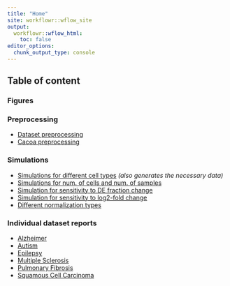```yaml
---
title: "Home"
site: workflowr::wflow_site
output:
  workflowr::wflow_html:
    toc: false
editor_options:
  chunk_output_type: console
---
```


## Table of content

### Figures

### Preprocessing

- [Dataset preprocessing](./preprocess.html)
- [Cacoa preprocessing](./prepare_cacoa_results.html)

### Simulations

- [Simulations for different cell types](./simulation_types.html) *(also generates the necessary data)*
- [Simulations for num. of cells and num. of samples](./simulation_ns_nc.html)
- [Simulation for sensitivity to DE fraction change](./simulation_sensitivity_frac.html)
- [Simulation for sensitivity to log2-fold change](./simulation_sensitivity_lfc.html)
- [Different normalization types](./simulation_distances.html)

### Individual dataset reports

- [Alzheimer](./report_az.html)
- [Autism](./report_asd.html)
- [Epilepsy](./report_ep.html)
- [Multiple Sclerosis](./report_ms.html)
- [Pulmonary Fibrosis](./report_pf.html)
- [Squamous Cell Carcinoma](./report_scc.html)

